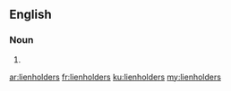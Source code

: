 ==English==

===Noun===
{{head|en}}

# {{plural of|lienholder}}

[[ar:lienholders]]
[[fr:lienholders]]
[[ku:lienholders]]
[[my:lienholders]]